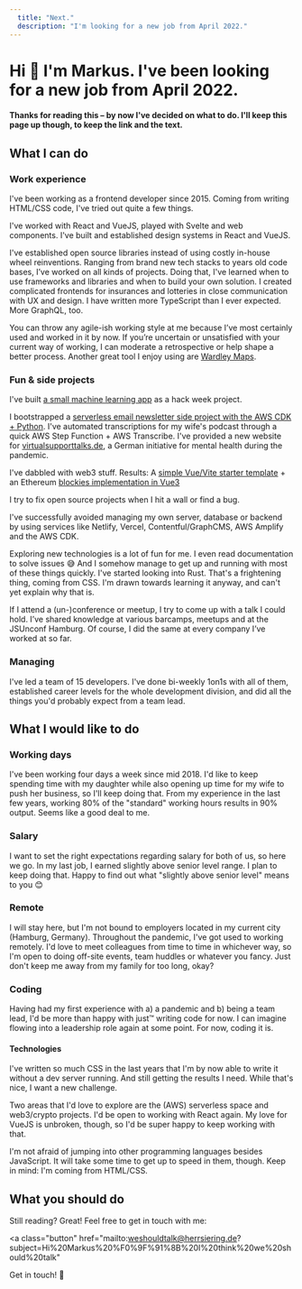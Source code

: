 ```yaml
---
  title: "Next."
  description: "I'm looking for a new job from April 2022."
---
```


# Hi 👋 I'm Markus. I've been looking for a new job from April 2022.

#### Thanks for reading this – by now I've decided on what to do. I'll keep this page up though, to keep the link and the text.

## What I can do

### Work experience

I've been working as a frontend developer since 2015. Coming from writing HTML/CSS code, I've tried out quite a few things.

I've worked with React and VueJS, played with Svelte and web components. I've built and established design systems in React and VueJS.

I've established open source libraries instead of using costly in-house wheel reinventions. Ranging from brand new tech stacks to years old code bases, I’ve worked on all kinds of projects. Doing that, I've learned when to use frameworks and libraries and when to build your own solution. I created complicated frontends for insurances and lotteries in close communication with UX and design. I have written more TypeScript than I ever expected. More GraphQL, too.

You can throw any agile-ish working style at me because I’ve most certainly used and worked in it by now. If you’re uncertain or unsatisfied with your current way of working, I can moderate a retrospective or help shape a better process. Another great tool I enjoy using are [Wardley Maps](https://medium.com/wardleymaps).

### Fun & side projects

I've built [a small machine learning app](https://github.com/HerrBertling/wireframe-to-code) as a hack week project.

I bootstrapped a [serverless email newsletter side project with the AWS CDK + Python](https://github.com/HerrBertling/swing-trading-newsletter-aws-cdk). I've automated transcriptions for my wife's podcast through a quick AWS Step Function + AWS Transcribe. I've provided a new website for [virtualsupporttalks.de](https://www.virtualsupporttalks.de/en/), a German initiative for mental health during the pandemic.

I've dabbled with web3 stuff. Results: A [simple Vue/Vite starter template](https://github.com/HerrBertling/simple-vite-eth) + an Ethereum [blockies implementation in Vue3](https://github.com/HerrBertling/vue-blockies)

I try to fix open source projects when I hit a wall or find a bug.

I've successfully avoided managing my own server, database or backend by using services like Netlify, Vercel, Contentful/GraphCMS, AWS Amplify and the AWS CDK.

Exploring new technologies is a lot of fun for me. I even read documentation to solve issues 😅 And I somehow manage to get up and running with most of these things quickly. I've started looking into Rust. That's a frightening thing, coming from CSS. I'm drawn towards learning it anyway, and can't yet explain why that is.

If I attend a (un-)conference or meetup, I try to come up with a talk I could hold. I’ve shared knowledge at various barcamps, meetups and at the JSUnconf Hamburg. Of course, I did the same at every company I’ve worked at so far.

### Managing

I've led a team of 15 developers. I've done bi-weekly 1on1s with all of them, established career levels for the whole development division, and did all the things you'd probably expect from a team lead.

## What I would like to do

### Working days

I've been working four days a week since mid 2018. I'd like to keep spending time with my daughter while also opening up time for my wife to push her business, so I'll keep doing that. From my experience in the last few years, working 80% of the "standard" working hours results in 90% output. Seems like a good deal to me.

### Salary

I want to set the right expectations regarding salary for both of us, so here we go. In my last job, I earned slightly above senior level range. I plan to keep doing that. Happy to find out what "slightly above senior level" means to you 😊

### Remote

I will stay here, but I'm not bound to employers located in my current city (Hamburg, Germany). Throughout the pandemic, I've got used to working remotely. I'd love to meet colleagues from time to time in whichever way, so I'm open to doing off-site events, team huddles or whatever you fancy. Just don't keep me away from my family for too long, okay?

### Coding

Having had my first experience with a) a pandemic and b) being a team lead, I'd be more than happy with just™ writing code for now. I can imagine flowing into a leadership role again at some point. For now, coding it is.

#### Technologies

I've written so much CSS in the last years that I'm by now able to write it without a dev server running. And still getting the results I need. While that's nice, I want a new challenge.

Two areas that I'd love to explore are the (AWS) serverless space and web3/crypto projects. I'd be open to working with React again. My love for VueJS is unbroken, though, so I'd be super happy to keep working with that.

I'm not afraid of jumping into other programming languages besides JavaScript. It will take some time to get up to speed in them, though. Keep in mind: I'm coming from HTML/CSS.

## What you should do

Still reading? Great! Feel free to get in touch with me:

<a
  class="button"
  href="mailto&#x3A;weshouldtalk@herrsiering.de?subject=Hi%20Markus%20%F0%9F%91%8B%20I%20think%20we%20should%20talk"
>
  Get in touch! 📨
</a>
